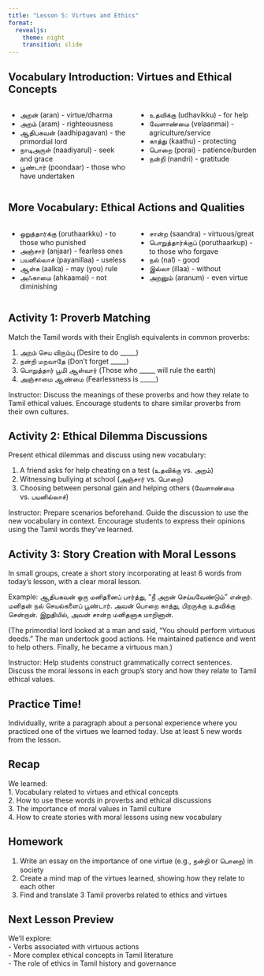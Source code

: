 ```yaml
---
title: "Lesson 5: Virtues and Ethics"
format: 
  revealjs:
    theme: night
    transition: slide
---
```


## Vocabulary Introduction: Virtues and Ethical Concepts

::: {.columns}
::: {.column width="50%"}
- அறன் (aran) - virtue/dharma  
- அறம் (aram) - righteousness  
- ஆதிபகவன் (aadhipagavan) - the primordial lord  
- நாடிஅருள் (naadiyarul) - seek and grace  
- பூண்டார் (poondaar) - those who have undertaken  
:::
::: {.column width="50%"}
- உதவிக்கு (udhavikku) - for help  
- வேளாண்மை (velaanmai) - agriculture/service  
- காத்து (kaathu) - protecting  
- பொறை (porai) - patience/burden  
- நன்றி (nandri) - gratitude  
:::
:::

## More Vocabulary: Ethical Actions and Qualities

::: {.columns}
::: {.column width="50%"}
- ஒறுத்தார்க்கு (oruthaarkku) - to those who punished  
- அஞ்சார் (anjaar) - fearless ones  
- பயனில்லாச் (payanillaa) - useless  
- ஆள்க (aalka) - may (you) rule  
- அஃகாமை (ahkaamai) - not diminishing  
:::
::: {.column width="50%"}
- சான்ற (saandra) - virtuous/great  
- பொறுத்தார்க்குப் (poruthaarkup) - to those who forgave  
- நல் (nal) - good  
- இல்லா (illaa) - without  
- அறனும் (aranum) - even virtue  
:::
:::

## Activity 1: Proverb Matching

Match the Tamil words with their English equivalents in common proverbs:

1. அறம் செய விரும்பு (Desire to do _____)  
2. நன்றி மறவாதே (Don't forget _____)  
3. பொறுத்தார் பூமி ஆள்வார் (Those who _____ will rule the earth)  
4. அஞ்சாமை ஆண்மை (Fearlessness is _____)  

::: {.notes}
Instructor: Discuss the meanings of these proverbs and how they relate to Tamil ethical values. Encourage students to share similar proverbs from their own cultures.  
:::

## Activity 2: Ethical Dilemma Discussions

Present ethical dilemmas and discuss using new vocabulary:

1. A friend asks for help cheating on a test (உதவிக்கு vs. அறம்)  
2. Witnessing bullying at school (அஞ்சார் vs. பொறை)  
3. Choosing between personal gain and helping others (வேளாண்மை vs. பயனில்லாச்)  

::: {.notes}
Instructor: Prepare scenarios beforehand. Guide the discussion to use the new vocabulary in context. Encourage students to express their opinions using the Tamil words they've learned.  
:::

## Activity 3: Story Creation with Moral Lessons

In small groups, create a short story incorporating at least 6 words from today's lesson, with a clear moral lesson.

Example:
ஆதிபகவன் ஒரு மனிதனைப் பார்த்து, "நீ அறன் செய்யவேண்டும்" என்றார். மனிதன் நல் செயல்களைப் பூண்டார். அவன் பொறை காத்து, பிறருக்கு உதவிக்கு சென்றான். இறுதியில், அவன் சான்ற மனிதனாக மாறினான்.  

(The primordial lord looked at a man and said, "You should perform virtuous deeds." The man undertook good actions. He maintained patience and went to help others. Finally, he became a virtuous man.)  

::: {.notes}
Instructor: Help students construct grammatically correct sentences. Discuss the moral lessons in each group's story and how they relate to Tamil ethical values.  
:::

## Practice Time!

Individually, write a paragraph about a personal experience where you practiced one of the virtues we learned today. Use at least 5 new words from the lesson.

## Recap

We learned:  
1. Vocabulary related to virtues and ethical concepts  
2. How to use these words in proverbs and ethical discussions  
3. The importance of moral values in Tamil culture  
4. How to create stories with moral lessons using new vocabulary  

## Homework

1. Write an essay on the importance of one virtue (e.g., நன்றி or பொறை) in society  
2. Create a mind map of the virtues learned, showing how they relate to each other  
3. Find and translate 3 Tamil proverbs related to ethics and virtues  

## Next Lesson Preview

We'll explore:  
- Verbs associated with virtuous actions  
- More complex ethical concepts in Tamil literature  
- The role of ethics in Tamil history and governance